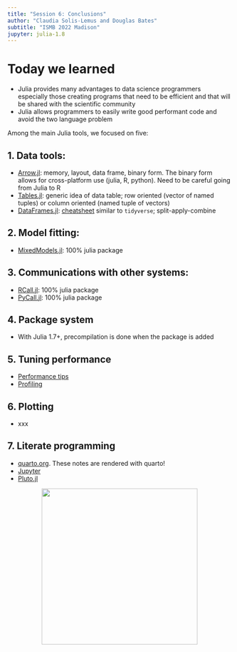 ```yaml
---
title: "Session 6: Conclusions"
author: "Claudia Solis-Lemus and Douglas Bates"
subtitle: "ISMB 2022 Madison"
jupyter: julia-1.8
---
```


# Today we learned

- Julia provides many advantages to data science programmers especially those creating programs that need to be efficient and that will be shared with the scientific community
- Julia allows programmers to easily write good performant code and avoid the two language problem


Among the main Julia tools, we focused on five:

## 1. Data tools:

-  [Arrow.jl](https://github.com/JuliaData/Arrow.jl): memory, layout, data frame, binary form. The binary form allows for cross-platform use (julia, R, python). Need to be careful going from Julia to R
- [Tables.jl](https://github.com/JuliaData/Tables.jl): generic idea of data table; row oriented (vector of named tuples) or column oriented (named tuple of vectors)
- [DataFrames.jl](https://github.com/JuliaData/DataFrames.jl): [cheatsheet](https://ahsmart.com/assets/pages/data-wrangling-with-data-frames-jl-cheat-sheet/DataFramesCheatSheet_v0.22_rev1.pdf) similar to `tidyverse`; split-apply-combine

## 2. Model fitting:

- [MixedModels.jl](https://github.com/JuliaStats/MixedModels.jl): 100% julia package

## 3. Communications with other systems:

- [RCall.jl](https://github.com/JuliaInterop/RCall.jl): 100% julia package
- [PyCall.jl](https://github.com/JuliaPy/PyCall.jl): 100% julia package

## 4. Package system

- With Julia 1.7+, precompilation is done when the package is added

## 5. Tuning performance

- [Performance tips](https://docs.julialang.org/en/v1/manual/performance-tips/)
- [Profiling](https://docs.julialang.org/en/v1/manual/profile/)

## 6. Plotting

- xxx

## 7. Literate programming

- [quarto.org](https://quarto.org/). These notes are rendered with quarto!
- [Jupyter](https://jupyter.org)
- [Pluto.jl](https://github.com/fonsp/Pluto.jl)


<div style="text-align:center"><img src="pics/julia-logo.png" width="350"/></div>

